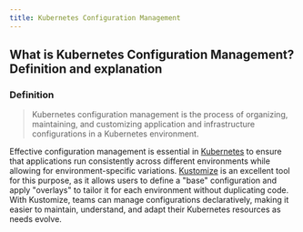 ```yaml
---
title: Kubernetes Configuration Management
---
```


## What is Kubernetes Configuration Management? Definition and explanation

### Definition

> Kubernetes configuration management is the process of organizing, maintaining, and customizing application and infrastructure configurations in a Kubernetes environment.

Effective configuration management is essential in [Kubernetes](/docs/glossary/kubernetes/) to ensure that applications run consistently across different environments while allowing for environment-specific variations. [Kustomize](/docs/glossary/kustomize) is an excellent tool for this purpose, as it allows users to define a "base" configuration and apply "overlays" to tailor it for each environment without duplicating code. With Kustomize, teams can manage configurations declaratively, making it easier to maintain, understand, and adapt their Kubernetes resources as needs evolve.

